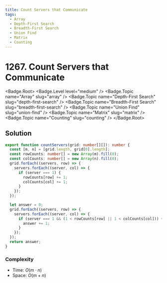 ```yaml
---
title: Count Servers that Communicate
tags:
  - Array
  - Depth-First Search
  - Breadth-First Search
  - Union Find
  - Matrix
  - Counting
---
```


# 1267. Count Servers that Communicate

<Badge.Root>
  <Badge.Level level="medium" />
  <Badge.Topic name="Array" slug="array" />
  <Badge.Topic name="Depth-First Search" slug="depth-first-search" />
  <Badge.Topic name="Breadth-First Search" slug="breadth-first-search" />
  <Badge.Topic name="Union Find" slug="union-find" />
  <Badge.Topic name="Matrix" slug="matrix" />
  <Badge.Topic name="Counting" slug="counting" />
</Badge.Root>

## Solution

```typescript filename="solution.ts" copy
export function countServers(grid: number[][]): number {
  const [m, n] = [grid.length, grid[0].length];
  const rowCounts: number[] = new Array(m).fill(0);
  const colCounts: number[] = new Array(n).fill(0);
  grid.forEach((servers, row) => {
    servers.forEach((server, col) => {
      if (server === 1) {
        rowCounts[row] += 1;
        colCounts[col] += 1;
      }
    });
  });

  let answer = 0;
  grid.forEach((servers, row) => {
    servers.forEach((server, col) => {
      if (server === 1 && (1 < rowCounts[row] || 1 < colCounts[col])) {
        answer += 1;
      }
    });
  });
  return answer;
}
```

### Complexity

- Time: $O(m \cdot n)$
- Space: $O(m + n)$

<ProblemLink
  codingSite="leetcode"
  href="https://leetcode.com/problems/count-servers-that-communicate"
  title="Count Servers that Communicate"
/>
